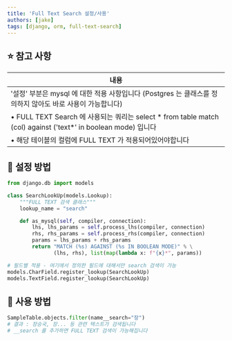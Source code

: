 ```yaml
---
title: 'Full Text Search 설정/사용'
authors: [jake]
tags: [django, orm, full-text-search]
---
```


## ⭐ 참고 사항

| 내용 |
| --- |
| '설정' 부분은 mysql 에 대한 적용 사항입니다 (Postgres 는 클래스를 정의하지 않아도 바로 사용이 가능합니다) |
| • FULL TEXT Search 에 사용되는 쿼리는 select * from table match (col) against ('text*' in boolean mode) 입니다 |
| • 해당 테이블의 컬럼에 FULL TEXT 가 적용되어있어야합니다 |


## 🐥 설정 방법

```python
from django.db import models

class SearchLookUp(models.Lookup):
    """FULL TEXT 검색 클래스"""
    lookup_name = "search"

    def as_mysql(self, compiler, connection):
        lhs, lhs_params = self.process_lhs(compiler, connection)
        rhs, rhs_params = self.process_rhs(compiler, connection)
        params = lhs_params + rhs_params
        return "MATCH (%s) AGAINST (%s IN BOOLEAN MODE)" % \
               (lhs, rhs), list(map(lambda x: f"{x}*", params))

# 필드별 적용 - 여기에서 정의한 필드에 대해서만 search 검색이 가능
models.CharField.register_lookup(SearchLookUp)
models.TextField.register_lookup(SearchLookUp)
```

## 🐥 사용 방법

```python
SampleTable.objects.filter(name__search="장")
# 결과 : 장승국, 장... 등 관련 텍스트가 검색됩니다
# __search 를 추가하면 FULL TEXT 검색이 가능해집니다
```